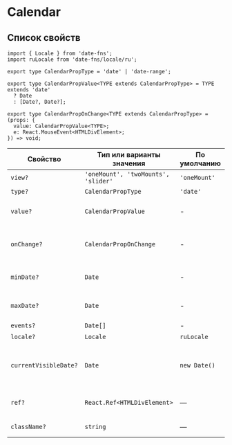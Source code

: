 # Calendar

## Список свойств

```tsx
import { Locale } from 'date-fns';
import ruLocale from 'date-fns/locale/ru';

export type CalendarPropType = 'date' | 'date-range';

export type CalendarPropValue<TYPE extends CalendarPropType> = TYPE extends 'date'
  ? Date
  : [Date?, Date?];

export type CalendarPropOnChange<TYPE extends CalendarPropType> = (props: {
  value: CalendarPropValue<TYPE>;
  e: React.MouseEvent<HTMLDivElement>;
}) => void;
```

| Свойство              | Тип или варианты значения           | По умолчанию | Описание                                                    |
| --------------------- | ----------------------------------- | ------------ | ----------------------------------------------------------- |
| `view?`               | `'oneMount', 'twoMounts', 'slider'` | `'oneMount'` | Вид календаря                                               |
| `type?`               | `CalendarPropType`                  | `'date'`     | Тип календаря                                               |
| `value?`              | `CalendarPropValue`                 | -            | Выбранная дата или диапазон дат                             |
| `onChange?`           | `CalendarPropOnChange`              | -            | Обработчик событий выбора даты или диапазона дат            |
| `minDate?`            | `Date`                              | -            | Ограничение выбора дат по меньшей дате                      |
| `maxDate?`            | `Date`                              | -            | Ограничение выбора дат по высшей дате                       |
| `events?`             | `Date[]`                            | -            | События                                                     |
| `locale?`             | `Locale`                            | `ruLocale`   | Локализация                                                 |
| `currentVisibleDate?` | `Date`                              | `new Date()` | Дата которая будет отображена при первом рендере компонента |
| `ref?`                | `React.Ref<HTMLDivElement>`         | —            | Ссылка на корневой DOM-элемент                              |
| `className?`          | `string`                            | —            | Дополнительные CSS-классы                                   |
